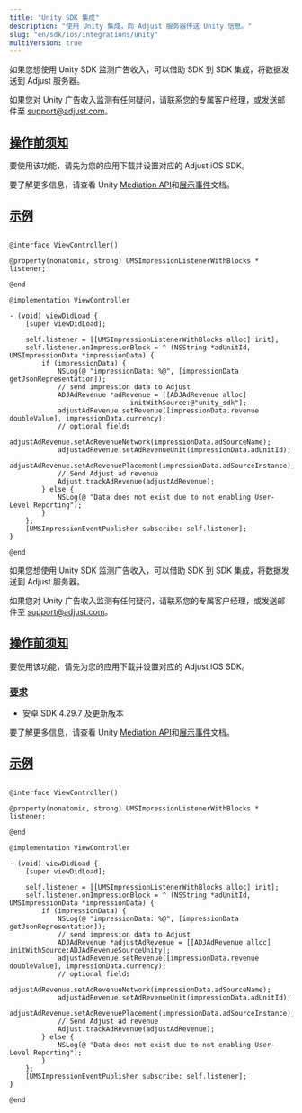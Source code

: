 ```yaml
---
title: "Unity SDK 集成"
description: "使用 Unity 集成，向 Adjust 服务器传送 Unity 信息。"
slug: "en/sdk/ios/integrations/unity"
multiVersion: true
---
```

<sdkversion version="v5"> 

如果您想使用 Unity SDK 监测广告收入，可以借助 SDK 到 SDK 集成，将数据发送到 Adjust 服务器。
<callout type="note"> 

如果您对 Unity 广告收入监测有任何疑问，请联系您的专属客户经理，或发送邮件至 [support@adjust.com](mailto:support@adjust.com)。
</Callout> 

[操作前须知](before-you-begin)
-------------------------

要使用该功能，请先为您的应用下载并设置对应的 Adjust iOS SDK。

要了解更多信息，请查看 Unity [Mediation API](https://docs.unity.com/mediation/APIReferenceIOS.html)和[展示事件](https://docs.unity.com/mediation/SDKIntegrationIOSImpressionEvents.html)文档。

[示例](example)
-------------

```objc

@interface ViewController()

@property(nonatomic, strong) UMSImpressionListenerWithBlocks * listener;

@end

@implementation ViewController

- (void) viewDidLoad {
    [super viewDidLoad];

    self.listener = [[UMSImpressionListenerWithBlocks alloc] init];
    self.listener.onImpressionBlock = ^ (NSString *adUnitId, UMSImpressionData *impressionData) {
        if (impressionData) {
            NSLog(@ "impressionData: %@", [impressionData getJsonRepresentation]);
            // send impression data to Adjust
            ADJAdRevenue *adRevenue = [[ADJAdRevenue alloc]
                              initWithSource:@"unity_sdk"];
            adjustAdRevenue.setRevenue([impressionData.revenue doubleValue], impressionData.currency);
            // optional fields
            adjustAdRevenue.setAdRevenueNetwork(impressionData.adSourceName);
            adjustAdRevenue.setAdRevenueUnit(impressionData.adUnitId);
            adjustAdRevenue.setAdRevenuePlacement(impressionData.adSourceInstance);
            // Send Adjust ad revenue
            Adjust.trackAdRevenue(adjustAdRevenue);
        } else {
            NSLog(@ "Data does not exist due to not enabling User-Level Reporting");
        }
    };
    [UMSImpressionEventPublisher subscribe: self.listener];
}

@end
```

</SdkVersion> <sdkversion version="v4"> 

如果您想使用 Unity SDK 监测广告收入，可以借助 SDK 到 SDK 集成，将数据发送到 Adjust 服务器。
<callout type="note"> 

如果您对 Unity 广告收入监测有任何疑问，请联系您的专属客户经理，或发送邮件至 [support@adjust.com](mailto:support@adjust.com)。
</Callout> 

[操作前须知](before-you-begin)
-------------------------

要使用该功能，请先为您的应用下载并设置对应的 Adjust iOS SDK。

### [要求](requirements)

* 安卓 SDK 4\.29\.7 及更新版本

要了解更多信息，请查看 Unity [Mediation API](https://docs.unity.com/mediation/APIReferenceIOS.html)和[展示事件](https://docs.unity.com/mediation/SDKIntegrationIOSImpressionEvents.html)文档。

[示例](examples)
--------------

<tabs> <tab title="Objective-C"> 

```objc

@interface ViewController()

@property(nonatomic, strong) UMSImpressionListenerWithBlocks * listener;

@end

@implementation ViewController

- (void) viewDidLoad {
    [super viewDidLoad];

    self.listener = [[UMSImpressionListenerWithBlocks alloc] init];
    self.listener.onImpressionBlock = ^ (NSString *adUnitId, UMSImpressionData *impressionData) {
        if (impressionData) {
            NSLog(@ "impressionData: %@", [impressionData getJsonRepresentation]);
            // send impression data to Adjust
            ADJAdRevenue *adjustAdRevenue = [[ADJAdRevenue alloc] initWithSource:ADJAdRevenueSourceUnity];
            adjustAdRevenue.setRevenue([impressionData.revenue doubleValue], impressionData.currency);
            // optional fields
            adjustAdRevenue.setAdRevenueNetwork(impressionData.adSourceName);
            adjustAdRevenue.setAdRevenueUnit(impressionData.adUnitId);
            adjustAdRevenue.setAdRevenuePlacement(impressionData.adSourceInstance);
            // Send Adjust ad revenue
            Adjust.trackAdRevenue(adjustAdRevenue);
        } else {
            NSLog(@ "Data does not exist due to not enabling User-Level Reporting");
        }
    };
    [UMSImpressionEventPublisher subscribe: self.listener];
}

@end
```

</Tab> </Tabs> </SdkVersion>

